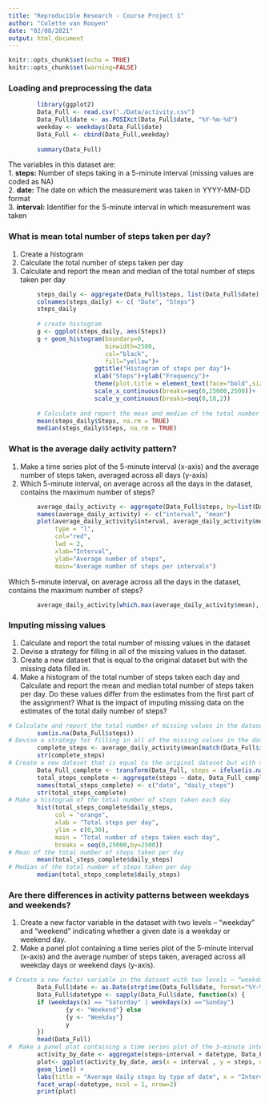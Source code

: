 ---
title: "Reproducible Research - Course Project 1"
author: "Colette van Rooyen"
date: "02/08/2021"
output: html_document
---

```{r setup, include=FALSE}
knitr::opts_chunk$set(echo = TRUE)
knitr::opts_chunk$set(warning=FALSE)
```

### Loading and preprocessing the data

```{r}
        library(ggplot2)
        Data_Full <- read.csv("./Data/activity.csv")
        Data_Full$date <- as.POSIXct(Data_Full$date, "%Y-%m-%d")
        weekday <- weekdays(Data_Full$date)
        Data_Full <- cbind(Data_Full,weekday)
        
        summary(Data_Full)
```
The variables in this dataset are:  
1. **steps:** Number of steps taking in a 5-minute interval (missing values are coded as NA)  
2. **date:** The date on which the measurement was taken in YYYY-MM-DD format  
3. **interval:** Identifier for the 5-minute interval in which measurement was taken  

### What is mean total number of steps taken per day?  

1. Create a histogram  
2. Calculate the total number of steps taken per day    
3. Calculate and report the mean and median of the total number of steps taken per day  


```{r}
        steps_daily <- aggregate(Data_Full$steps, list(Data_Full$date), FUN = sum)
        colnames(steps_daily) <- c( "Date", "Steps")
        steps_daily
        
        # create histogram
        g <- ggplot(steps_daily, aes(Steps))
        g + geom_histogram(boundary=0, 
                           binwidth=2500, 
                           col="black", 
                           fill="yellow")+
                        ggtitle("Histogram of steps per day")+
                        xlab("Steps")+ylab("Frequency")+
                        theme(plot.title = element_text(face="bold",size=12))+
                        scale_x_continuous(breaks=seq(0,25000,2500))+
                        scale_y_continuous(breaks=seq(0,18,2))
        
        # Calculate and report the mean and median of the total number of steps taken per day
        mean(steps_daily$Steps, na.rm = TRUE)
        median(steps_daily$Steps, na.rm = TRUE)
```
### What is the average daily activity pattern?

1. Make a time series plot of the 5-minute interval (x-axis) and the average number of steps taken, averaged across all days (y-axis)  
2. Which 5-minute interval, on average across all the days in the dataset, contains the maximum number of steps?  

```{r}
        average_daily_activity <- aggregate(Data_Full$steps, by=list(Data_Full$interval), FUN=mean, na.rm=TRUE)
        names(average_daily_activity) <- c("interval", "mean")
        plot(average_daily_activity$interval, average_daily_activity$mean, 
             type = "l", 
             col="red", 
             lwd = 2, 
             xlab="Interval", 
             ylab="Average number of steps", 
             main="Average number of steps per intervals")
```

Which 5-minute interval, on average across all the days in the dataset, contains the maximum number of steps?  
```{r}
        average_daily_activity[which.max(average_daily_activity$mean), ]$interval
```
### Imputing missing values

1. Calculate and report the total number of missing values in the dataset  
2. Devise a strategy for filling in all of the missing values in the dataset.  
3. Create a new dataset that is equal to the original dataset but with the missing data filled in.  
4. Make a histogram of the total number of steps taken each day and Calculate and report the mean and median total number of steps taken per day. Do these values differ from the estimates from the first part of the assignment? What is the impact of imputing missing data on the estimates of the total daily number of steps?

```{r}
# Calculate and report the total number of missing values in the dataset (i.e. the total number of rows with NAs)
        sum(is.na(Data_Full$steps))
# Devise a strategy for filling in all of the missing values in the dataset.
        complete_steps <- average_daily_activity$mean[match(Data_Full$interval, average_daily_activity$interval)]
        str(complete_steps)
# Create a new dataset that is equal to the original dataset but with the missing data filled in.
        Data_Full_complete <- transform(Data_Full, steps = ifelse(is.na(Data_Full$steps), yes = complete_steps, no = Data_Full$steps))
        total_steps_complete <- aggregate(steps ~ date, Data_Full_complete, sum)
        names(total_steps_complete) <- c("date", "daily_steps")
        str(total_steps_complete)
# Make a histogram of the total number of steps taken each day
        hist(total_steps_complete$daily_steps, 
             col = "orange",
             xlab = "Total steps per day", 
             ylim = c(0,30), 
             main = "Total number of steps taken each day", 
             breaks = seq(0,25000,by=2500))
# Mean of the total number of steps taken per day
        mean(total_steps_complete$daily_steps)
# Median of the total number of steps taken per day
        median(total_steps_complete$daily_steps)
```
### Are there differences in activity patterns between weekdays and weekends?

1. Create a new factor variable in the dataset with two levels – “weekday” and “weekend” indicating whether a given date is a weekday or weekend day.  
2. Make a panel plot containing a time series plot of the 5-minute interval (x-axis) and the average number of steps taken, averaged across all weekday days or weekend days (y-axis).   


```{r}
# Create a new factor variable in the dataset with two levels – “weekday” and “weekend” indicating whether a given date is a weekday or weekend day.
        Data_Full$date <- as.Date(strptime(Data_Full$date, format="%Y-%m-%d"))
        Data_Full$datetype <- sapply(Data_Full$date, function(x) {
        if (weekdays(x) == "Saturday" | weekdays(x) =="Sunday") 
                {y <- "Weekend"} else 
                {y <- "Weekday"}
                y
        })
        head(Data_Full)
#  Make a panel plot containing a time series plot of the 5-minute interval (x-axis) and the average number of steps taken, averaged across all weekday days or weekend days (y-axis).
        activity_by_date <- aggregate(steps~interval + datetype, Data_Full, mean, na.rm = TRUE)
        plot<- ggplot(activity_by_date, aes(x = interval , y = steps, color = datetype)) +
        geom_line() +
        labs(title = "Average daily steps by type of date", x = "Interval", y = "Average number of steps") +
        facet_wrap(~datetype, ncol = 1, nrow=2)
        print(plot)
```

